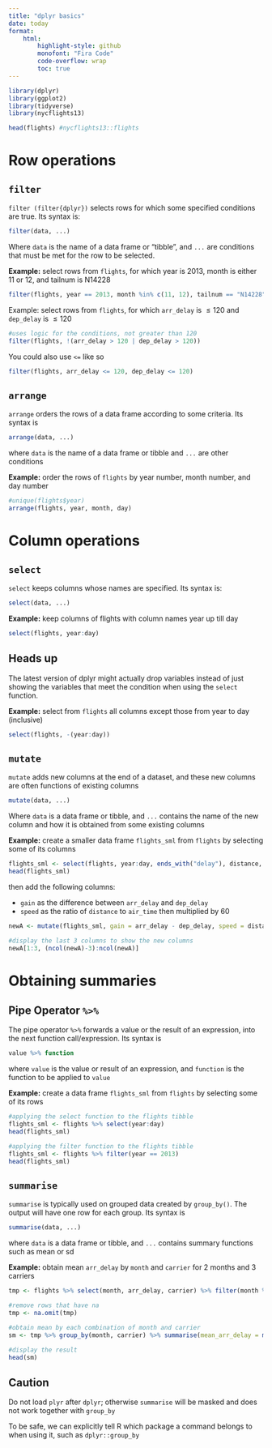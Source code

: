 ```yaml
---
title: "dplyr basics"
date: today
format:
    html:
        highlight-style: github
        monofont: "Fira Code"
        code-overflow: wrap
        toc: true
---
```


```r
library(dplyr)
library(ggplot2)
library(tidyverse)
library(nycflights13)
```

```r
head(flights) #nycflights13::flights
```

# Row operations
## `filter`

`filter (filter{dplyr})` selects rows for which some specified conditions are true. Its syntax is:  
```r
filter(data, ...)
```
Where `data` is the name of a data frame or "tibble", and `...` are conditions that must be met for the row to be selected.

**Example:** select rows from `flights`, for which year is 2013, month is either 11 or 12, and tailnum is N14228

```r
filter(flights, year == 2013, month %in% c(11, 12), tailnum == "N14228")
```

Example: select rows from `flights`, for which `arr_delay` is $\leq 120$ and `dep_delay` is $\leq 120$

```r
#uses logic for the conditions, not greater than 120
filter(flights, !(arr_delay > 120 | dep_delay > 120))
```

You could also use `<=` like so
```r
filter(flights, arr_delay <= 120, dep_delay <= 120)
```

## `arrange`

`arrange` orders the rows of a data frame according to some criteria. Its syntax is  

```r
arrange(data, ...)
```

where `data` is the name of a data frame or tibble and `...` are other conditions

**Example:** order the rows of `flights` by year number, month number, and day number

```r
#unique(flights$year)
arrange(flights, year, month, day)
```

# Column operations
## `select`

`select` keeps columns whose names are specified. Its syntax is:  

```r
select(data, ...)
```

**Example:** keep columns of flights with column names year up till day

```r
select(flights, year:day)
```

:::{.callout-warning}
## Heads up
The latest version of dplyr might actually drop variables instead of just showing the variables that meet the condition when using the `select` function.
:::

**Example:** select from `flights` all columns except those from year to day (inclusive)

```r
select(flights, -(year:day))
```

## `mutate`
`mutate` adds new columns at the end of a dataset, and these new columns are often functions of existing columns

```r
mutate(data, ...)
```

Where `data` is a data frame or tibble, and `...` contains the name of the new column and how it is obtained from some existing columns

**Example:** create a smaller data frame `flights_sml` from `flights` by selecting some of its columns

```r
flights_sml <- select(flights, year:day, ends_with("delay"), distance, air_time)
head(flights_sml)
```

then add the following columns:  

- `gain` as the difference between `arr_delay` and `dep_delay`
- `speed` as the ratio of `distance` to `air_time` then multiplied by 60

```r
newA <- mutate(flights_sml, gain = arr_delay - dep_delay, speed = distance / air_time * 60)

#display the last 3 columns to show the new columns
newA[1:3, (ncol(newA)-3):ncol(newA)]
```

# Obtaining summaries

## Pipe Operator `%>%`
The pipe operator `%>%` forwards a value or the result of an expression, into the next function call/expression. Its syntax is 

```r
value %>% function
```

where `value` is the value or result of an expression, and `function` is the function to be applied to `value`

**Example:** create a data frame `flights_sml` from `flights` by selecting some of its rows

```r
#applying the select function to the flights tibble
flights_sml <- flights %>% select(year:day)
head(flights_sml)
```

```r
#applying the filter function to the flights tibble
flights_sml <- flights %>% filter(year == 2013)
head(flights_sml)
```

## `summarise`
`summarise` is typically used on grouped data created by `group_by()`. The output will have one row for each group. Its syntax is 

```r
summarise(data, ...)
```
    
where `data` is a data frame or tibble, and `...` contains summary functions such as mean or sd

**Example:** obtain mean `arr_delay` by `month` and `carrier` for 2 months and 3 carriers

```r
tmp <- flights %>% select(month, arr_delay, carrier) %>% filter(month %in% c(1, 2), carrier %in% c("AA", "UA", "US"))

#remove rows that have na
tmp <- na.omit(tmp)

#obtain mean by each combination of month and carrier
sm <- tmp %>% group_by(month, carrier) %>% summarise(mean_arr_delay = mean(arr_delay))

#display the result
head(sm)
```

:::{.callout-warning}
## Caution
Do not load `plyr` after `dplyr`; otherwise `summarise` will be masked and does not work together with `group_by`

To be safe, we can explicitly tell R which package a command belongs to when using it, such as `dplyr::group_by`
:::
